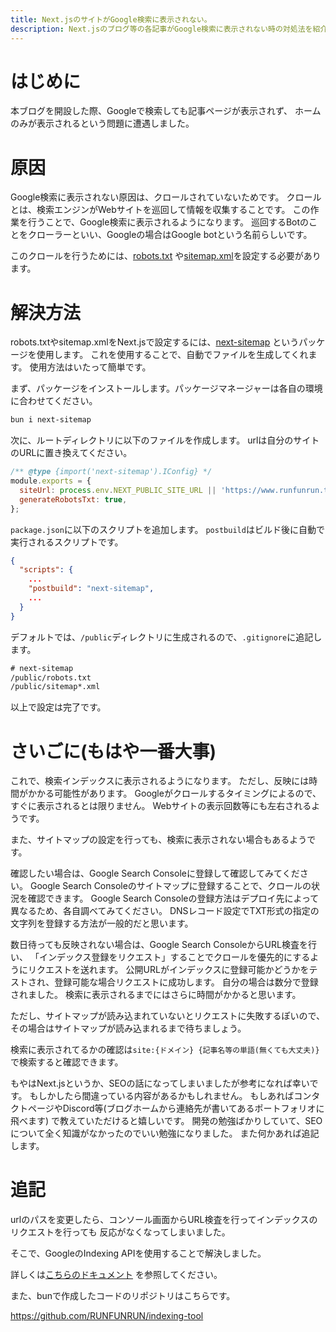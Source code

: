 ```yaml
---
title: Next.jsのサイトがGoogle検索に表示されない。
description: Next.jsのブログ等の各記事がGoogle検索に表示されない時の対処法を紹介します。
---
```


# はじめに

本ブログを開設した際、Googleで検索しても記事ページが表示されず、
ホームのみが表示されるという問題に遭遇しました。

# 原因

Google検索に表示されない原因は、クロールされていないためです。
クロールとは、検索エンジンがWebサイトを巡回して情報を収集することです。
この作業を行うことで、Google検索に表示されるようになります。
巡回するBotのことをクローラーといい、Googleの場合はGoogle botという名前らしいです。

このクロールを行うためには、[robots.txt](https://developers.google.com/search/docs/crawling-indexing/robots/intro?hl=ja)
や[sitemap.xml](https://developers.google.com/search/docs/crawling-indexing/sitemaps/overview?hl=ja)を設定する必要があります。

# 解決方法

robots.txtやsitemap.xmlをNext.jsで設定するには、[next-sitemap](https://www.npmjs.com/package/next-sitemap)
というパッケージを使用します。
これを使用することで、自動でファイルを生成してくれます。
使用方法はいたって簡単です。

まず、パッケージをインストールします。パッケージマネージャーは各自の環境に合わせてください。

```bash
bun i next-sitemap
```

次に、ルートディレクトリに以下のファイルを作成します。
urlは自分のサイトのURLに置き換えてください。

```js title="next-sitemap.config.js"
/** @type {import('next-sitemap').IConfig} */
module.exports = {
  siteUrl: process.env.NEXT_PUBLIC_SITE_URL || 'https://www.runfunrun.tech',
  generateRobotsTxt: true,
};
```

`package.json`に以下のスクリプトを追加します。
`postbuild`はビルド後に自動で実行されるスクリプトです。

```json title="package.json"
{
  "scripts": {
    ...
    "postbuild": "next-sitemap",
    ...
  }
}
```

デフォルトでは、`/public`ディレクトリに生成されるので、`.gitignore`に追記します。

```txt title=".gitignore"
# next-sitemap
/public/robots.txt
/public/sitemap*.xml
```

以上で設定は完了です。

# さいごに(もはや一番大事)

これで、検索インデックスに表示されるようになります。
ただし、反映には時間がかかる可能性があります。
Googleがクロールするタイミングによるので、すぐに表示されるとは限りません。
Webサイトの表示回数等にも左右されるようです。

また、サイトマップの設定を行っても、検索に表示されない場合もあるようです。

確認したい場合は、Google Search Consoleに登録して確認してみてください。
Google Search Consoleのサイトマップに登録することで、クロールの状況を確認できます。
Google Search Consoleの登録方法はデプロイ先によって異なるため、各自調べてみてください。
DNSレコード設定でTXT形式の指定の文字列を登録する方法が一般的だと思います。

数日待っても反映されない場合は、Google Search ConsoleからURL検査を行い、
「インデックス登録をリクエスト」することでクロールを優先的にするようにリクエストを送れます。
公開URLがインデックスに登録可能かどうかをテストされ、登録可能な場合リクエストに成功します。
自分の場合は数分で登録されました。 検索に表示されるまでにはさらに時間がかかると思います。

ただし、サイトマップが読み込まれていないとリクエストに失敗するぽいので、
その場合はサイトマップが読み込まれるまで待ちましょう。

検索に表示されてるかの確認は`site:{ドメイン} {記事名等の単語(無くても大丈夫)}`で検索すると確認できます。

もやはNext.jsというか、SEOの話になってしまいましたが参考になれば幸いです。
もしかしたら間違っている内容があるかもしれません。
もしあればコンタクトページやDiscord等(ブログホームから連絡先が書いてあるポートフォリオに飛べます)
で教えていただけると嬉しいです。
開発の勉強ばかりしていて、SEOについて全く知識がなかったのでいい勉強になりました。
また何かあれば追記します。

# 追記

urlのパスを変更したら、コンソール画面からURL検査を行ってインデックスのリクエストを行っても
反応がなくなってしまいました。

そこで、GoogleのIndexing APIを使用することで解決しました。

詳しくは[こちらのドキュメント](https://developers.google.com/search/apis/indexing-api/v3/prereqs?hl=ja)
を参照してください。

また、bunで作成したコードのリポジトリはこちらです。

https://github.com/RUNFUNRUN/indexing-tool
